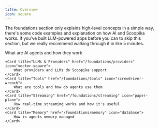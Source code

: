 ```yaml
---
title: Overview
icon: square
---
```


The foundations section only explains high-level concepts in a simple way, there's some code examples and explanation on how AI and Scoopika works. If you've built LLM-powered apps before you can to skip this section, but we really recommend walking through it in like 5 minutes.

<CardGroup>
    <Card title="AI Agents" href="/foundations/agents" icon="robot">
        What are AI agents and how they work
    </Card>

    <Card title="LLMs & Providers" href="/foundations/providers" icon="vector-square">
        What providers and LLMs do Scoopika support
    </Card>
    <Card title="Tools" href="/foundations/tools" icon="screwdriver-wrench">
        What are tools and how do agents use them
    </Card>
    <Card title="Streaming" href="/foundations/streaming" icon="paper-plane">
        How real-time streaming works and how it's useful
    </Card>
    <Card title="Memory" href="/foundations/memory" icon="database">
        How is agents memory managed
    </Card>
</CardGroup>